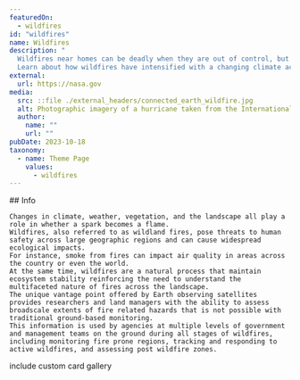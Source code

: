 ```yaml
---
featuredOn:
  - wildfires 
id: "wildfires"
name: Wildfires
description: "
  Wildfires near homes can be deadly when they are out of control, but wildfires are also key to keeping ecosystems healthy and thriving.
  Learn about how wildfires have intensified with a changing climate across the world, and how Earth data is being used to identify, track, and monitor wildfires and their associated risks."
external:
  url: https://nasa.gov
media:
  src: ::file ./external_headers/connected_earth_wildfire.jpg
  alt: Photographic imagery of a hurricane taken from the International Space Station
  author:
    name: ""
    url: ""
pubDate: 2023-10-18
taxonomy:
  - name: Theme Page
    values:
      - wildfires
---
```


<Block>
  <Prose>
    ## Info

    Changes in climate, weather, vegetation, and the landscape all play a role in whether a spark becomes a flame.
    Wildfires, also referred to as wildland fires, pose threats to human safety across large geographic regions and can cause widespread ecological impacts.
    For instance, smoke from fires can impact air quality in areas across the country or even the world.
    At the same time, wildfires are a natural process that maintain ecosystem stability reinforcing the need to understand the multifaceted nature of fires across the landscape.
    The unique vantage point offered by Earth observing satellites provides researchers and land managers with the ability to assess broadscale extents of fire related hazards that is not possible with traditional ground-based monitoring.
    This information is used by agencies at multiple levels of government and management teams on the ground during all stages of wildfires, including monitoring fire prone regions, tracking and responding to active wildfires, and assessing post wildfire zones.
  </Prose>
</Block>

<Block type="wide">
  <Prose> include custom card gallery </Prose>
</Block>